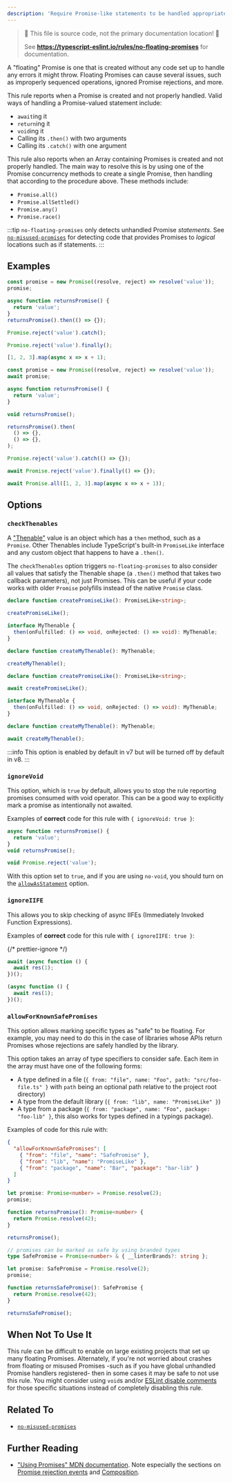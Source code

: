 ```yaml
---
description: 'Require Promise-like statements to be handled appropriately.'
---
```



> 🛑 This file is source code, not the primary documentation location! 🛑
>
> See **https://typescript-eslint.io/rules/no-floating-promises** for documentation.

A "floating" Promise is one that is created without any code set up to handle any errors it might throw.
Floating Promises can cause several issues, such as improperly sequenced operations, ignored Promise rejections, and more.

This rule reports when a Promise is created and not properly handled.
Valid ways of handling a Promise-valued statement include:

- `await`ing it
- `return`ing it
- `void`ing it
- Calling its `.then()` with two arguments
- Calling its `.catch()` with one argument

This rule also reports when an Array containing Promises is created and not properly handled. The main way to resolve this is by using one of the Promise concurrency methods to create a single Promise, then handling that according to the procedure above. These methods include:

- `Promise.all()`
- `Promise.allSettled()`
- `Promise.any()`
- `Promise.race()`

:::tip
`no-floating-promises` only detects unhandled Promise _statements_.
See [`no-misused-promises`](./no-misused-promises.mdx) for detecting code that provides Promises to _logical_ locations such as if statements.
:::

## Examples

<Tabs>
<TabItem value="❌ Incorrect">

```ts
const promise = new Promise((resolve, reject) => resolve('value'));
promise;

async function returnsPromise() {
  return 'value';
}
returnsPromise().then(() => {});

Promise.reject('value').catch();

Promise.reject('value').finally();

[1, 2, 3].map(async x => x + 1);
```

</TabItem>
<TabItem value="✅ Correct">

```ts
const promise = new Promise((resolve, reject) => resolve('value'));
await promise;

async function returnsPromise() {
  return 'value';
}

void returnsPromise();

returnsPromise().then(
  () => {},
  () => {},
);

Promise.reject('value').catch(() => {});

await Promise.reject('value').finally(() => {});

await Promise.all([1, 2, 3].map(async x => x + 1));
```

</TabItem>
</Tabs>

## Options

### `checkThenables`

A ["Thenable"](https://developer.mozilla.org/en-US/docs/Web/JavaScript/Reference/Global_Objects/Promise#thenables) value is an object which has a `then` method, such as a `Promise`.
Other Thenables include TypeScript's built-in `PromiseLike` interface and any custom object that happens to have a `.then()`.

The `checkThenables` option triggers `no-floating-promises` to also consider all values that satisfy the Thenable shape (a `.then()` method that takes two callback parameters), not just Promises.
This can be useful if your code works with older `Promise` polyfills instead of the native `Promise` class.

<Tabs>
<TabItem value="❌ Incorrect">

```ts option='{"checkThenables": true}'
declare function createPromiseLike(): PromiseLike<string>;

createPromiseLike();

interface MyThenable {
  then(onFulfilled: () => void, onRejected: () => void): MyThenable;
}

declare function createMyThenable(): MyThenable;

createMyThenable();
```

</TabItem>
<TabItem value="✅ Correct">

```ts option='{"checkThenables": true}'
declare function createPromiseLike(): PromiseLike<string>;

await createPromiseLike();

interface MyThenable {
  then(onFulfilled: () => void, onRejected: () => void): MyThenable;
}

declare function createMyThenable(): MyThenable;

await createMyThenable();
```

</TabItem>
</Tabs>

:::info
This option is enabled by default in v7 but will be turned off by default in v8.
:::

### `ignoreVoid`

This option, which is `true` by default, allows you to stop the rule reporting promises consumed with void operator.
This can be a good way to explicitly mark a promise as intentionally not awaited.

Examples of **correct** code for this rule with `{ ignoreVoid: true }`:

```ts option='{ "ignoreVoid": true }' showPlaygroundButton
async function returnsPromise() {
  return 'value';
}
void returnsPromise();

void Promise.reject('value');
```

With this option set to `true`, and if you are using `no-void`, you should turn on the [`allowAsStatement`](https://eslint.org/docs/rules/no-void#allowasstatement) option.

### `ignoreIIFE`

This allows you to skip checking of async IIFEs (Immediately Invoked Function Expressions).

Examples of **correct** code for this rule with `{ ignoreIIFE: true }`:

{/* prettier-ignore */}
```ts option='{ "ignoreIIFE": true }' showPlaygroundButton
await (async function () {
  await res(1);
})();

(async function () {
  await res(1);
})();
```

### `allowForKnownSafePromises`

This option allows marking specific types as "safe" to be floating. For example, you may need to do this in the case of libraries whose APIs return Promises whose rejections are safely handled by the library.

This option takes an array of type specifiers to consider safe.
Each item in the array must have one of the following forms:

- A type defined in a file (`{ from: "file", name: "Foo", path: "src/foo-file.ts" }` with `path` being an optional path relative to the project root directory)
- A type from the default library (`{ from: "lib", name: "PromiseLike" }`)
- A type from a package (`{ from: "package", name: "Foo", package: "foo-lib" }`, this also works for types defined in a typings package).

Examples of code for this rule with:

```json
{
  "allowForKnownSafePromises": [
    { "from": "file", "name": "SafePromise" },
    { "from": "lib", "name": "PromiseLike" },
    { "from": "package", "name": "Bar", "package": "bar-lib" }
  ]
}
```

<Tabs>
<TabItem value="❌ Incorrect">

```ts option='{"allowForKnownSafePromises":[{"from":"file","name":"SafePromise"},{"from":"lib","name":"PromiseLike"},{"from":"package","name":"Bar","package":"bar-lib"}]}'
let promise: Promise<number> = Promise.resolve(2);
promise;

function returnsPromise(): Promise<number> {
  return Promise.resolve(42);
}

returnsPromise();
```

</TabItem>
<TabItem value="✅ Correct">

```ts option='{"allowForKnownSafePromises":[{"from":"file","name":"SafePromise"},{"from":"lib","name":"PromiseLike"},{"from":"package","name":"Bar","package":"bar-lib"}]}'
// promises can be marked as safe by using branded types
type SafePromise = Promise<number> & { __linterBrands?: string };

let promise: SafePromise = Promise.resolve(2);
promise;

function returnsSafePromise(): SafePromise {
  return Promise.resolve(42);
}

returnsSafePromise();
```

</TabItem>
</Tabs>

## When Not To Use It

This rule can be difficult to enable on large existing projects that set up many floating Promises.
Alternately, if you're not worried about crashes from floating or misused Promises -such as if you have global unhandled Promise handlers registered- then in some cases it may be safe to not use this rule.
You might consider using `void`s and/or [ESLint disable comments](https://eslint.org/docs/latest/use/configure/rules#using-configuration-comments-1) for those specific situations instead of completely disabling this rule.

## Related To

- [`no-misused-promises`](./no-misused-promises.mdx)

## Further Reading

- ["Using Promises" MDN documentation](https://developer.mozilla.org/en-US/docs/Web/JavaScript/Guide/Using_promises). Note especially the sections on [Promise rejection events](https://developer.mozilla.org/en-US/docs/Web/JavaScript/Guide/Using_promises#promise_rejection_events) and [Composition](https://developer.mozilla.org/en-US/docs/Web/JavaScript/Guide/Using_promises#composition).
